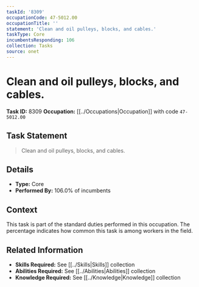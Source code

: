 ```yaml
---
taskId: '8309'
occupationCode: 47-5012.00
occupationTitle: ''
statement: 'Clean and oil pulleys, blocks, and cables.'
taskType: Core
incumbentsResponding: 106
collection: Tasks
source: onet
---
```

# Clean and oil pulleys, blocks, and cables.

**Task ID:** 8309
**Occupation:** [[../Occupations|Occupation]] with code `47-5012.00`

## Task Statement

> Clean and oil pulleys, blocks, and cables.

## Details

- **Type:** Core
- **Performed By:** 106.0% of incumbents

## Context

This task is part of the standard duties performed in this occupation. The percentage indicates how common this task is among workers in the field.

## Related Information

- **Skills Required:** See [[../Skills|Skills]] collection
- **Abilities Required:** See [[../Abilities|Abilities]] collection
- **Knowledge Required:** See [[../Knowledge|Knowledge]] collection
